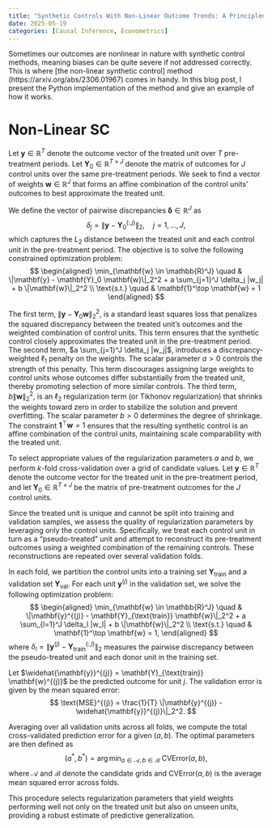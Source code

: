 ```yaml
---
title: "Synthetic Controls With Non-Linear Outcome Trends: A Principled Approach to Extrapolation"
date: 2025-05-19
categories: [Causal Inference, Econometrics]
---
```


Sometimes our outcomes are nonlinear in nature with synthetic control methods, meaning biases can be quite severe if not addressed correctly. This is where [the non-linear synthetic control] method (https://arxiv.org/abs/2306.01967) comes in handy. In this blog post, I present the Python implementation of the method and give an example of how it works.


# Non-Linear SC

Let $\mathbf{y} \in \mathbb{R}^T$ denote the outcome vector of the treated unit over $T$ pre-treatment periods. Let $\mathbf{Y}_0 \in \mathbb{R}^{T \times J}$ denote the matrix of outcomes for $J$ control units over the same pre-treatment periods. We seek to find a vector of weights $\mathbf{w} \in \mathbb{R}^J$ that forms an affine combination of the control units' outcomes to best approximate the treated unit.

We define the vector of pairwise discrepancies $\boldsymbol{\delta} \in \mathbb{R}^J$ as
$$
\delta_j = \|\mathbf{y} - \mathbf{Y}_0^{(:,j)}\|_2, \quad j = 1, \dots, J,
$$
which captures the $L_2$ distance between the treated unit and each control unit in the pre-treatment period. The objective is to solve the following constrained optimization problem:
$$
\begin{aligned}
\min_{\mathbf{w} \in \mathbb{R}^J} \quad & \|\mathbf{y} - \mathbf{Y}_0 \mathbf{w}\|_2^2 + a \sum_{j=1}^J \delta_j |w_j| + b \|\mathbf{w}\|_2^2 \\
\text{s.t.} \quad & \mathbf{1}^\top \mathbf{w} = 1
\end{aligned}
$$

The first term, $\|\mathbf{y} - \mathbf{Y}_0 \mathbf{w}\|_2^2$, is a standard least squares loss that penalizes the squared discrepancy between the treated unit's outcomes and the weighted combination of control units. This term ensures that the synthetic control closely approximates the treated unit in the pre-treatment period. The second term, $a \sum_{j=1}^J \delta_j |w_j|$, introduces a discrepancy-weighted $\ell_1$ penalty on the weights. The scalar parameter $a > 0$ controls the strength of this penalty. This term discourages assigning large weights to control units whose outcomes differ substantially from the treated unit, thereby promoting selection of more similar controls. The third term, $b \|\mathbf{w}\|_2^2$, is an $\ell_2$ regularization term (or Tikhonov regularization) that shrinks the weights toward zero in order to stabilize the solution and prevent overfitting. The scalar parameter $b > 0$ determines the degree of shrinkage. The constraint $\mathbf{1}^\top \mathbf{w} = 1$ ensures that the resulting synthetic control is an affine combination of the control units, maintaining scale comparability with the treated unit.

To select appropriate values of the regularization parameters $a$ and $b$, we perform $k$-fold cross-validation over a grid of candidate values. Let $\mathbf{y} \in \mathbb{R}^T$ denote the outcome vector for the treated unit in the pre-treatment period, and let $\mathbf{Y}_0 \in \mathbb{R}^{T \times J}$ be the matrix of pre-treatment outcomes for the $J$ control units.

Since the treated unit is unique and cannot be split into training and validation samples, we assess the quality of regularization parameters by leveraging only the control units. Specifically, we treat each control unit in turn as a "pseudo-treated" unit and attempt to reconstruct its pre-treatment outcomes using a weighted combination of the remaining controls. These reconstructions are repeated over several validation folds.

In each fold, we partition the control units into a training set $\mathbf{Y}_{\text{train}}$ and a validation set $\mathbf{Y}_{\text{val}}$. For each unit $\mathbf{y}^{(j)}$ in the validation set, we solve the following optimization problem:
$$
\begin{aligned}
\min_{\mathbf{w} \in \mathbb{R}^J} \quad & \|\mathbf{y}^{(j)} - \mathbf{Y}_{\text{train}} \mathbf{w}\|_2^2 + a \sum_{l=1}^J \delta_l |w_l| + b \|\mathbf{w}\|_2^2 \\
\text{s.t.} \quad & \mathbf{1}^\top \mathbf{w} = 1,
\end{aligned}
$$
where $\delta_l = \|\mathbf{y}^{(j)} - \mathbf{Y}_{\text{train}}^{(:,l)}\|_2$ measures the pairwise discrepancy between the pseudo-treated unit and each donor unit in the training set.

Let $\widehat{\mathbf{y}}^{(j)} = \mathbf{Y}_{\text{train}} \mathbf{w}^{(j)}$ be the predicted outcome for unit $j$. The validation error is given by the mean squared error:
$$
\text{MSE}^{(j)} = \frac{1}{T} \|\mathbf{y}^{(j)} - \widehat{\mathbf{y}}^{(j)}\|_2^2.
$$

Averaging over all validation units across all folds, we compute the total cross-validated prediction error for a given $(a, b)$. The optimal parameters are then defined as
$$
(a^*, b^*) = \arg\min_{a \in \mathcal{A},\, b \in \mathcal{B}} \; \text{CVError}(a, b),
$$
where $\mathcal{A}$ and $\mathcal{B}$ denote the candidate grids and $\text{CVError}(a, b)$ is the average mean squared error across folds.

This procedure selects regularization parameters that yield weights performing well not only on the treated unit but also on unseen units, providing a robust estimate of predictive generalization.
